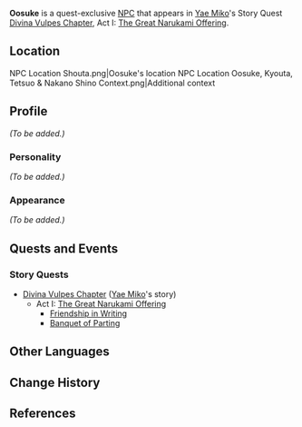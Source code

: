 {{Meta
<!-- Remove this template after adding the missing info -->
|missing_NPC_profile  = yes
}}
{{Character Infobox
|type             = Quest NPC
|image            = NPC Oosuke.png
|region           = Inazuma
|title            = Reader
|voiceEN          = [[imdb:nm9361212|Calvin Joyal]]<ref name="Calvin Joyal VA">Twitter: [https://twitter.com/calvin_joyal/status/1493825128618156033 EN VA Self Announcement]</ref>
}}
'''Oosuke''' is a quest-exclusive [[NPC]] that appears in [[Yae Miko]]'s Story Quest [[Divina Vulpes Chapter]], Act I: [[The Great Narukami Offering]].

==Location==
<gallery hideaddbutton="true" captionalign="center">
NPC Location Shouta.png|Oosuke's location
NPC Location Oosuke, Kyouta, Tetsuo & Nakano Shino Context.png|Additional context
</gallery>

==Profile==
<!-- detailed story/lore information goes here -->
''(To be added.)''

===Personality===
''(To be added.)''

===Appearance===
''(To be added.)''

==Quests and Events==
===Story Quests===
* [[Divina Vulpes Chapter]] ([[Yae Miko]]'s story)
** Act I: [[The Great Narukami Offering]]
*** [[Friendship in Writing]]
*** [[Banquet of Parting]]

==Other Languages==
{{Other Languages|default_hidden = 1
|en      = Oosuke
|zhs     = 大助
|zhs_rm  = Dàzhù
|zht     = 大助
|zht_rm  = Dàzhù
|ja      = 大助
|ja_rm   = Oosuke{{Verify}}<!--Confirm and add ref from JP voice-over of Miko's Story Quest-->
|ko      = 오오스케
|ko_rm   = 
|es      = Oosuke
|fr      = Oosuke
|ru      = Осукэ
|th      = Oosuke
|vi      = Oosuke
|de      = Oosuke
|id      = Oosuke
|pt      = Oosuke
}}

==Change History==
{{Change History|2.5}}

==References==
{{Reflist}}